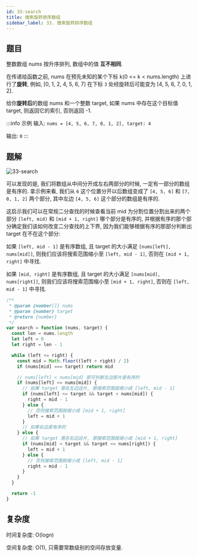 ```yaml
---
id: 33-search
title: 搜索旋转排序数组
sidebar_label: 33. 搜索旋转排序数组
---
```


## 题目

整数数组 nums 按升序排列, 数组中的值 **互不相同**.

在传递给函数之前, nums 在预先未知的某个下标 k(0 <= k < nums.length) 上进行了**旋转**, 例如, [0, 1, 2, 4, 5, 6, 7] 在下标 `3` 处经旋转后可能变为 [4, 5, 6, 7, 0, 1, 2].

给你**旋转后**的数组 nums 和一个整数 target, 如果 nums 中存在这个目标值 target, 则返回它的索引, 否则返回 -1.

:::info 示例
输入: `nums = [4, 5, 6, 7, 0, 1, 2], target: 4`

输出: `0`
:::

## 题解

![33-search](../../static/img/33-search.png)

可以发现的是, 我们将数组从中间分开成左右两部分的时候, 一定有一部分的数组是有序的. 拿示例来看, 我们从 `6` 这个位置分开以后数组变成了 `[4, 5, 6]` 和 `[7, 0, 1, 2]` 两个部分, 其中左边 `[4, 5, 6]` 这个部分的数组是有序的.

这启示我们可以在常规二分查找的时候查看当前 mid 为分割位置分割出来的两个部分 `[left, mid)` 和 `[mid + 1, right]` 哪个部分是有序的, 并根据有序的那个部分确定我们该如何改变二分查找的上下界, 因为我们能够根据有序的那部分判断出 target 在不在这个部分:

如果 `[left, mid - 1]` 是有序数组, 且 target 的大小满足 `[nums[left], nums[mid]]`, 则我们应该将搜索范围缩小至 `[left, mid - 1]`, 否则在 `[mid + 1, right]` 中寻找.

如果 `[mid, right]` 是有序数组, 且 target 的大小满足 `[nums[mid], nums[right]]`, 则我们应该将搜索范围缩小至 `[mid + 1, right]`, 否则在 `[left, mid - 1]` 中寻找.

```ts
/**
 * @param {number[]} nums
 * @param {number} target
 * @return {number}
 */
var search = function (nums, target) {
  const len = nums.length
  let left = 0
  let right = len - 1

  while (left <= right) {
    const mid = Math.floor((left + right) / 2)
    if (nums[mid] === target) return mid

    // nums[left] < nums[mid] 即可判断左边那片是有序的
    if (nums[left] <= nums[mid]) {
      // 如果 target 落在左边这片, 那搜索范围就缩小成 [left, mid - 1]
      if (nums[left] <= target && target < nums[mid]) {
        right = mid - 1
      } else {
        // 否则搜索范围就缩小成 [mid + 1, right]
        left = mid + 1
      }
      // 如果右边是有序的
    } else {
      // 如果 target 落在右边这片, 那搜索范围就缩小成 [mid + 1, right]
      if (nums[mid] < target && target <= nums[right]) {
        left = mid + 1
      } else {
        // 否则搜索范围就缩小成 [left, mid - 1]
        right = mid - 1
      }
    }
  }

  return -1
}
```

## 复杂度

时间复杂度: O(logn)

空间复杂度: O(1), 只需要常数级别的空间存放变量.
